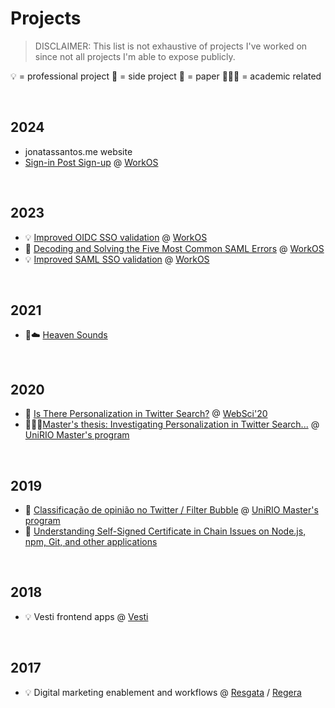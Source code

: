 # Projects

> DISCLAIMER: This list is not exhaustive of projects I've worked on since not all projects I'm able to expose publicly.

💡 = professional project
🎹 = side project
📝 = paper
👨🏻‍🎓 = academic related

&nbsp;
## 2024
- jonatassantos.me website
- [Sign-in Post Sign-up](https://workos.com/changelog/sign-in-on-signup) @ [WorkOS](https://workos.com)

&nbsp;
## 2023
- 💡 [Improved OIDC SSO validation](https://workos.com/changelog/enhanced-validation-of-oidc-connections-in-admin-portal) @ [WorkOS](https://workos.com)
- 📝 [Decoding and Solving the Five Most Common SAML Errors](https://workos.com/blog/decoding-and-solving-the-five-most-common-saml-errors) @ [WorkOS](https://workos.com)
- 💡 [Improved SAML SSO validation](https://workos.com/changelog/improved-sso-configuration-experience-in-admin-portal) @ [WorkOS](https://workos.com)

&nbsp;
## 2021
- 🎹☁️ [Heaven Sounds](https://www.heavensounds.com.br/en-US)

&nbsp;
## 2020
- 📝 [Is There Personalization in Twitter Search?](https://dl.acm.org/doi/10.1145/3394231.3397917) @ [WebSci'20](https://dl.acm.org/doi/proceedings/10.1145/3394231)
- 👨🏻‍🎓[Master's thesis: Investigating Personalization in Twitter Search...](https://ppgi.uniriotec.br/defesa-de-dissertacao-de-mestrado-jonatas-castro-dos-santos/) @ [UniRIO Master's program](https://ppgi.uniriotec.br/)

&nbsp;
## 2019
- 📝 [Classificação de opinião no Twitter / Filter Bubble](https://sol.sbc.org.br/index.php/sbsc/article/view/7809) @ [UniRIO Master's program](https://ppgi.uniriotec.br/)
- 📝 [Understanding Self-Signed Certificate in Chain Issues on Node.js, npm, Git, and other applications](https://medium.com/me/stats/post/ad88547e7028)

&nbsp;
## 2018
- 💡 Vesti frontend apps @ [Vesti](https://vesti.co)

&nbsp;
## 2017
- 💡 Digital marketing enablement and workflows @ [Resgata](https://resgata.com.br/) / [Regera](https://regera.com.br/)

